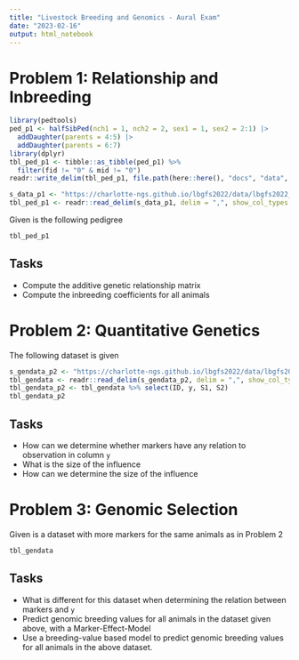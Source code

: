 ```yaml
---
title: "Livestock Breeding and Genomics - Aural Exam"
date: "2023-02-16"
output: html_notebook
---
```



# Problem 1: Relationship and Inbreeding

```r
library(pedtools)
ped_p1 <- halfSibPed(nch1 = 1, nch2 = 2, sex1 = 1, sex2 = 2:1) |> 
  addDaughter(parents = 4:5) |> 
  addDaughter(parents = 6:7)
library(dplyr)
tbl_ped_p1 <- tibble::as_tibble(ped_p1) %>%
  filter(fid != "0" & mid != "0") 
readr::write_delim(tbl_ped_p1, file.path(here::here(), "docs", "data", "lbgfs2022_aural_exam_problem1.csv"), delim = ",")
```

```r
s_data_p1 <- "https://charlotte-ngs.github.io/lbgfs2022/data/lbgfs2022_aural_exam_problem1.csv"
tbl_ped_p1 <- readr::read_delim(s_data_p1, delim = ",", show_col_types = FALSE)
```


Given is the following pedigree

```r
tbl_ped_p1
```


## Tasks

* Compute the additive genetic relationship matrix
* Compute the inbreeding coefficients for all animals


# Problem 2: Quantitative Genetics

The following dataset is given

```r
s_gendata_p2 <- "https://charlotte-ngs.github.io/lbgfs2022/data/lbgfs2022_aural_exam_problem2.csv"
tbl_gendata <- readr::read_delim(s_gendata_p2, delim = ",", show_col_types = FALSE)
tbl_gendata_p2 <- tbl_gendata %>% select(ID, y, S1, S2)
tbl_gendata_p2
```


## Tasks

* How can we determine whether markers have any relation to observation in column `y`
* What is the size of the influence
* How can we determine the size of the influence


# Problem 3: Genomic Selection

Given is a dataset with more markers for the same animals as in Problem 2

```r
tbl_gendata
```


## Tasks

* What is different for this dataset when determining the relation between markers and `y`
* Predict genomic breeding values for all animals in the dataset given above, with a Marker-Effect-Model
* Use a breeding-value based model to predict genomic breeding values for all animals in the above dataset.



